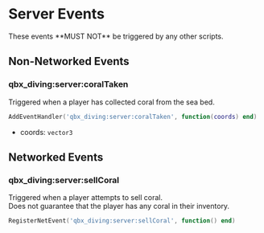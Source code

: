 
# Server Events

<Callout type="warning">
  These events **MUST NOT** be triggered by any other scripts.
</Callout>

## Non-Networked Events

### qbx_diving:server:coralTaken

Triggered when a player has collected coral from the sea bed.

```lua
AddEventHandler('qbx_diving:server:coralTaken', function(coords) end)
```

- coords: `vector3`

## Networked Events

### qbx_diving:server:sellCoral

Triggered when a player attempts to sell coral. \
Does not guarantee that the player has any coral in their inventory.

```lua
RegisterNetEvent('qbx_diving:server:sellCoral', function() end)
```
